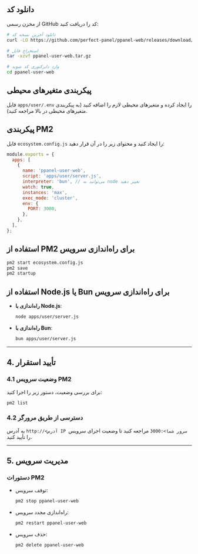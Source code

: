 ## دانلود کد

از مخزن رسمی GitHub کد را دریافت کنید:

```bash
# دانلود آخرین نسخه کد
curl -LO https://github.com/perfect-panel/ppanel-web/releases/download/v1.0.0/ppanel-user-web.tar.gz

# استخراج فایل
tar -xzvf ppanel-user-web.tar.gz

# وارد دایرکتوری کد شوید
cd ppanel-user-web
```

## پیکربندی متغیرهای محیطی

فایل `apps/user/.env` را ایجاد کرده و متغیرهای محیطی لازم را اضافه کنید (به پیکربندی متغیرهای محیطی در بالا مراجعه کنید).

## پیکربندی PM2

فایل `ecosystem.config.js` را ایجاد کنید و محتوای زیر را در آن قرار دهید:

```javascript
module.exports = {
  apps: [
    {
      name: 'ppanel-user-web',
      script: 'apps/user/server.js',
      interpreter: 'bun', // می‌توانید به node تغییر دهید
      watch: true,
      instances: 'max',
      exec_mode: 'cluster',
      env: {
        PORT: 3000,
      },
    },
  ],
};
```

## استفاده از PM2 برای راه‌اندازی سرویس

```bash
pm2 start ecosystem.config.js
pm2 save
pm2 startup
```

## استفاده از Node.js یا Bun برای راه‌اندازی سرویس

- **راه‌اندازی با Node.js**:

  ```bash
  node apps/user/server.js
  ```

- **راه‌اندازی با Bun**:

  ```bash
  bun apps/user/server.js
  ```

---

## **4. تأیید استقرار**

### **4.1 وضعیت سرویس PM2**

برای بررسی وضعیت، دستور زیر را اجرا کنید:

```bash
pm2 list
```

### **4.2 دسترسی از طریق مرورگر**

به آدرس `http://<آدرس IP سرور شما>:3000` مراجعه کنید تا وضعیت اجرای سرویس را تأیید کنید.

---

## **5. مدیریت سرویس**

### **دستورات PM2**

- توقف سرویس:

  ```bash
  pm2 stop ppanel-user-web
  ```

- راه‌اندازی مجدد سرویس:

  ```bash
  pm2 restart ppanel-user-web
  ```

- حذف سرویس:

  ```bash
  pm2 delete ppanel-user-web
  ```



<Giscus />
